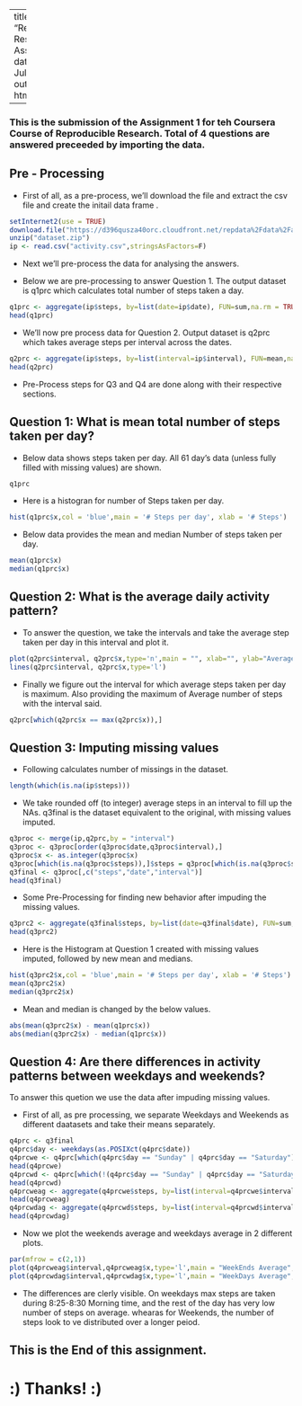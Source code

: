 
---
title: "Reproducible Research: Peer Assessment 1"
date: "Sunday, July 19, 2015"
output: html_document

---




### This is the submission of the Assignment 1 for teh Coursera Course of Reproducible Research. Total of 4 questions are answered preceeded by importing the data.


## Pre - Processing

- First of all, as a pre-process, we'll download the file and extract the csv file and create the initail data frame .


```r
setInternet2(use = TRUE)
download.file("https://d396qusza40orc.cloudfront.net/repdata%2Fdata%2Factivity.zip", dest="dataset.zip", mode="wb") 
unzip("dataset.zip")
ip <- read.csv("activity.csv",stringsAsFactors=F)
```

- Next we'll pre-process the data for analysing the answers. 


- Below we are pre-processing to answer Question 1. The output dataset is q1prc which calculates total number of steps taken a day.


``` r
q1prc <- aggregate(ip$steps, by=list(date=ip$date), FUN=sum,na.rm = TRUE)
head(q1prc)
```


- We'll now pre process data for Question 2. Output dataset is q2prc which takes average steps per interval across the dates.


``` r
q2prc <- aggregate(ip$steps, by=list(interval=ip$interval), FUN=mean,na.rm = TRUE)
head(q2prc)
```

- Pre-Process steps for Q3 and Q4 are done along with their respective sections.



## Question 1: What is mean total number of steps taken per day?


- Below data shows steps taken per day. All 61 day's data (unless fully filled with missing values) are shown.
```r
q1prc
```


- Here is a histogran for number of Steps taken per day. 
```r
hist(q1prc$x,col = 'blue',main = '# Steps per day', xlab = '# Steps')
```


- Below data provides the mean and median Number of steps taken per day. 
```r
mean(q1prc$x)
median(q1prc$x)
``` 



## Question 2: What is the average daily activity pattern?


- To answer the question, we take the intervals and take the average step taken per day in this interval and plot it.
```r
plot(q2prc$interval, q2prc$x,type='n',main = "", xlab="", ylab="Average Daily Activity Pattern")
lines(q2prc$interval, q2prc$x,type='l')
```


- Finally we figure out the interval for which average steps taken per day is maximum. Also providing the maximum of Average number of steps with the interval said.
```r
q2prc[which(q2prc$x == max(q2prc$x)),]
```



## Question 3: Imputing missing values


- Following calculates number of missings in the dataset.
```r
length(which(is.na(ip$steps)))
```


- We take rounded off (to integer) average steps in an interval to fill up the NAs. q3final is the dataset equivalent to the original, with missing values imputed.


```r
q3proc <- merge(ip,q2prc,by = "interval")
q3proc <- q3proc[order(q3proc$date,q3proc$interval),]
q3proc$x <- as.integer(q3proc$x)
q3proc[which(is.na(q3proc$steps)),]$steps = q3proc[which(is.na(q3proc$steps)),]$x
q3final <- q3proc[,c("steps","date","interval")]
head(q3final)
```


- Some Pre-Processing for finding new behavior after impuding the missing values.
```r
q3prc2 <- aggregate(q3final$steps, by=list(date=q3final$date), FUN=sum,na.rm = TRUE)
head(q3prc2)
```


- Here is the Histogram at Question 1 created with missing values imputed, followed by new mean and medians.
```r
hist(q3prc2$x,col = 'blue',main = '# Steps per day', xlab = '# Steps')
mean(q3prc2$x)
median(q3prc2$x)
```


- Mean and median is changed by the below values.
```r
abs(mean(q3prc2$x) - mean(q1prc$x))
abs(median(q3prc2$x) - median(q1prc$x))
```



## Question 4: Are there differences in activity patterns between weekdays and weekends?


To answer this quetion we use the data after impuding missing values. 


- First of all, as pre processing, we separate Weekdays and Weekends as different daatasets and take their means separately.
```r
q4prc <- q3final
q4prc$day <- weekdays(as.POSIXct(q4prc$date))
q4prcwe <- q4prc[which(q4prc$day == "Sunday" | q4prc$day == "Saturday"),]
head(q4prcwe)
q4prcwd <- q4prc[which(!(q4prc$day == "Sunday" | q4prc$day == "Saturday")),]
head(q4prcwd)
q4prcweag <- aggregate(q4prcwe$steps, by=list(interval=q4prcwe$interval), FUN=mean,na.rm = TRUE)
head(q4prcweag)
q4prcwdag <- aggregate(q4prcwd$steps, by=list(interval=q4prcwd$interval), FUN=mean,na.rm = TRUE)
head(q4prcwdag)
```


- Now we plot the weekends average and weekdays average in 2 different plots.
```r
par(mfrow = c(2,1))
plot(q4prcweag$interval,q4prcweag$x,type='l',main = "WeekEnds Average", xlab="", ylab="Steps per Interval") 
plot(q4prcwdag$interval,q4prcwdag$x,type='l',main = "WeekDays Average", xlab="", ylab="Steps per Interval") 

```


- The differences are clerly visible. On weekdays max steps are taken during 8:25-8:30 Morning time, and the rest of the day has very low number of steps on average. whearas for Weekends, the number of steps look to ve distributed over a longer peiod.




## This is the End of this assignment.



#                           :)  Thanks! :)
